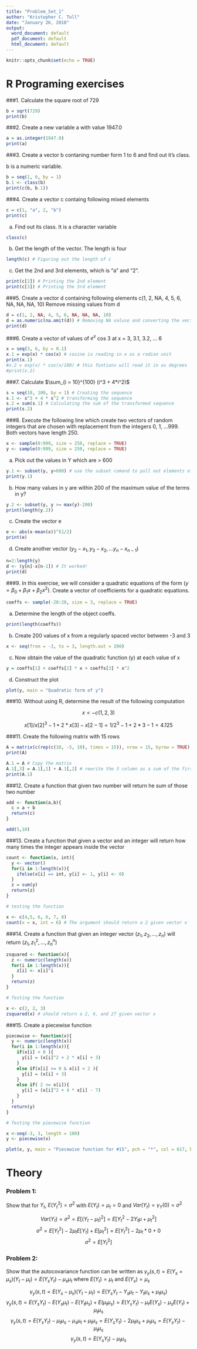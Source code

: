 ```yaml
---
title: "Problem_Set_1"
author: "Kristopher C. Toll"
date: "January 26, 2018"
output:
  word_document: default
  pdf_document: default
  html_document: default
---
```


```r
knitr::opts_chunk$set(echo = TRUE)
```

# R Programing exercises

###1. Calculate the square root of 729

```r
b = sqrt(729)
print(b)
```

###2. Create a new variable a with value 1947.0

```r
a = as.integer(1947.0)
print(a)
```

###3. Create a vector b contaning number form 1 to 6 and find out it's class.

b is a numeric variable.

```r
b = seq(1, 6, by = 1)
b.1 <- class(b)
print(c(b, b.1))
```

###4. Create a vector c containg following mixed elements

```r
c = c(1, "a", 2, "b")
print(c)

```

  (a) Find out its class.
  It is a character variable

```r
class(c)
```

  (b) Get the length of the vector.
  The length is four
  
```r
length(c) # Figuring out the length of c
```

  (c) Get the 2nd and 3rd elements, which is "a" and "2".
  
```r
print(c[2]) # Printing the 2nd element
print(c[3]) # Printing the 3rd element
```

###5. Create a vector d containing following elements c(1, 2, NA, 4, 5, 6, NA, NA, NA, 10)
Remove missing values from d

```r
d = c(1, 2, NA, 4, 5, 6, NA, NA, NA, 10)
d = as.numeric(na.omit(d)) # Removing NA valuse and converting the vector to a numeric one
print(d)
```

###6. Create a vector of values of $e^x$ cos 3 at x = 3, 3.1, 3.2, ... 6

```r
x = seq(3, 6, by = 0.1)
x.1 = exp(x) * cos(x) # cosine is reading in x as a radian unit
print(x.1)
#x.2 = exp(x) * cos(x/180) # this funtions will read it in as degrees
#print(x.2)
```

###7. Calculate $\sum_{i = 10}^{100} (i^3 + 4*i^2)$

```r
s = seq(10, 100, by = 1) # Creating the sequence
s.1 <- s^3 + 4 * s^2 # transforming the sequence
s.2 = sum(s.1) # Calculating the sum of the transformed sequence
print(s.2)
```

###8. Execute the following line which create two vectors of random integers that are chosen with replacement from the integers 0, 1, ...999. Both vectors have length 250.

```r
x <- sample(0:999, size = 250, replace = TRUE)
y <- sample(0:999, size = 250, replace = TRUE)
```

  (a) Pick out the values in Y which are > 600
  
```r
y.1 <- subset(y, y>600) # use the subset comand to pull out elements of a vector
print(y.1)
```

  (b) How many values in y are within 200 of the maximum value of the terms in y?
  
```r
y.2 <- subset(y, y >= max(y)-200)
print(length(y.2))
```


  (c) Create the vector e
  
```r
e <- abs(x-mean(x))^(1/2)
print(e)
```

  (d) Create another vector $(y_2-x_1, y_3-x_2, ... y_n - x_{n-1})$

```r
n=2:length(y)
d <- (y[n]-x[n-1]) # It worked!
print(d)
```

###9. In this exercise, we will consider a quadratic equations of the form $(y = \beta_0 + \beta_1 x + \beta_2 x^2)$. Create a vector of coefficients for a quadratic equations.

```r
coeffs <- sample(-20:20, size = 3, replace = TRUE)
```

(a) Determine the length of the object coeffs.

```r
print(length(coeffs))
```

(b) Create 200 values of x from a regularly spaced vector between -3 and 3

```r
x <- seq(from = -3, to = 3, length.out = 200)
```

(c) Now obtain the value of the quadratic function (y) at each value of x

```r
y = coeffs[1] + coeffs[2] * x + coeffs[3] * x^2
```

(d) Construct the plot

```r
plot(y, main = "Quadratic form of y")
```

###10. Without using R, determine the result of the following computation

$$ x <- c(1,2,3) $$

$$ x[1]/x[2]^3-1+2*x[3]-x[2-1] = 1/2^3-1+2*3-1 = 4.125 $$

###11. Create the following matrix with 15 rows

```r
A = matrix(c(rep(c(10, -5, 10), times = 15)), nrow = 15, byrow = TRUE)
print(A)

A.1 = A # Copy the matrix
A.1[,3] = A.1[,1] + A.1[,2] # rewrite the 3 column as a sum of the first two
print(A.1)
```

###12. Create a function that given two number will return he sum of those two number

```r
add <- function(a,b){
  c = a + b
  return(c)
}

add(5,10)
```

###13. Create a function that given a vector and an integer will return how many times the integer appears inside the vector

```r
count <- function(x, int){
  y <- vector()
  for(i in 1:length(x)){
    ifelse(x[i] == int, y[i] <- 1, y[i] <- 0)
  }
  z = sum(y)
  return(z)
}

# testing the function

x <- c(4,5, 6, 6, 7, 8) 
count(x = x, int = 6) # The argument should return a 2 given vector x
```

###14. Create a function that given an integer vector $(z_1, z_2, ... , z_n)$ will return $(z_1, z_1^2, ..., z_n^n)$

```r
zsquared <- function(x){
  z <- numeric(length(x))
  for(i in 1:length(x)){
    z[i] <- x[i]^i
  }
  return(z)
}

# Testing the function

x <- c(2, 2, 3)
zsquared(x) # should return a 2, 4, and 27 given vector x
```

###15. Create a piecewise function

```r
piecewise <- function(x){
  y <- numeric(length(x))
  for(i in 1:length(x)){
    if(x[i] < 0 ){
      y[i] = (x[i]^2 + 2 * x[i] + 3)
    }
    else if(x[i] >= 0 & x[i] < 2 ){
      y[i] = (x[i] + 3)
    }
    else if( 2 <= x[i]){
      y[i] = (x[i]^2 + 4 * x[i] - 7)
    }
  }
  return(y)
}

# Testing the piecewise function

x <-seq(-3, 3, length = 100)
y <- piecewise(x)

plot(x, y, main = "Piecewise function for #15", pch = "*", col = 617, bg = 456)
```

# Theory

### Problem 1: 
Show that for $Y_t$, $E(Y_t^2) = \sigma^2$ with $E(Y_t) = \mu_t = 0$ and $Var(Y_t) = \gamma_Y (0) = \sigma^2$



$$Var(Y_t) = \sigma^2 = E[(Y_t - \mu_t)^2] = E[Y_t^2 - 2 Y_t \mu + \mu_t^2]$$
$$\sigma^2 = E[Y_t^2] - 2 \mu_t E[Y_t] + E[\mu_t^2] = E[Y_t^2] - 2 \mu_t * 0 + 0 $$
$$\sigma^2 = E[Y_t^2] $$

### Problem 2:
Show that the autocovariance function can be written as $\gamma_y (s,t) = E(Y_s = \mu_s)(Y_t - \mu_t) = E(Y_s Y_t) - \mu_s \mu_t$ where $E(Y_t) = \mu_t$ and $E(Y_s) = \mu_s$

$$\gamma_y (s,t) = E(Y_s - \mu_s)(Y_t - \mu_t) = E(Y_s Y_t - Y_s \mu_t - Y_t \mu_s + \mu_t \mu_s)$$
$$\gamma_y (s,t) = E(Y_s Y_t) - E(Y_s \mu_t) - E(Y_t \mu_s) + E(\mu_t \mu_s) = E(Y_s Y_t) - \mu_t E(Y_s) - \mu_s E(Y_t) + \mu_t \mu_s $$
$$\gamma_y (s,t) =E(Y_s Y_t) - \mu_t \mu_s - \mu_s \mu_t + \mu_t \mu_s = E(Y_s Y_t) - 2\mu_t \mu_s + \mu_t \mu_s = E(Y_s Y_t) - \mu_t \mu_s$$
$$\gamma_y (s,t) = E(Y_s Y_t) - \mu_t \mu_s$$
